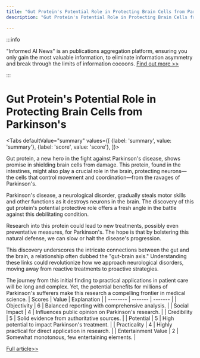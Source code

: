 ```yaml
---
title: "Gut Protein's Potential Role in Protecting Brain Cells from Parkinson's"
description: "Gut Protein's Potential Role in Protecting Brain Cells from Parkinson's"

---
```



:::info

"Informed AI News" is an publications aggregation platform, ensuring you only gain the most valuable information, to eliminate information asymmetry and break through the limits of information cocoons.  [Find out more >>](/)

:::

# Gut Protein's Potential Role in Protecting Brain Cells from Parkinson's


<Tabs
	defaultValue="summary"
	values={[
	{label: 'summary', value: 'summary'},
	{label: 'score', value: 'score'},
]}>
<TabItem value="summary">


Gut protein, a new hero in the fight against Parkinson's disease, shows promise in shielding brain cells from damage. This protein, found in the intestines, might also play a crucial role in the brain, protecting neurons—the cells that control movement and coordination—from the ravages of Parkinson's.

Parkinson's disease, a neurological disorder, gradually steals motor skills and other functions as it destroys neurons in the brain. The discovery of this gut protein's potential protective role offers a fresh angle in the battle against this debilitating condition.

Research into this protein could lead to new treatments, possibly even preventative measures, for Parkinson's. The hope is that by bolstering this natural defense, we can slow or halt the disease's progression.

This discovery underscores the intricate connections between the gut and the brain, a relationship often dubbed the "gut-brain axis." Understanding these links could revolutionize how we approach neurological disorders, moving away from reactive treatments to proactive strategies.

The journey from this initial finding to practical applications in patient care will be long and complex. Yet, the potential benefits for millions of Parkinson's sufferers make this research a compelling frontier in medical science.
</TabItem>
<TabItem value="score">
	| Scores     | Value   | Explanation |
	| -------- | ------- | ------- |
	| Objectivity  | 6    | Balanced reporting with comprehensive analysis.    |
	| Social Impact | 4     | Influences public opinion on Parkinson's research.    |
	| Credibility    | 5    | Solid evidence from authoritative sources.    |
	| Potential    | 5    | High potential to impact Parkinson's treatment.    |
	| Practicality    | 4    | Highly practical for direct application in research.    |
	| Entertainment Value    | 2    | Somewhat monotonous, few entertaining elements.    |
</TabItem>
</Tabs>

[Full article>>](https://medicalxpress.com/news/2024-07-gut-protein-brain-cells-parkinson.html)
